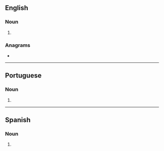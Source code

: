 {{also|Selvas}}
==English==

===Noun===
{{head|en|noun form}}

# {{plural of|selva|lang=en}}

===Anagrams===
* {{anagrams|en|a=aelssv|Slaves|salves|slaves|valses}}

----

==Portuguese==

===Noun===
{{head|pt|noun plural form}}

# {{plural of|selva|lang=pt}}

----

==Spanish==

===Noun===
{{head|es|noun form}}

# {{plural of|selva|lang=es}}
